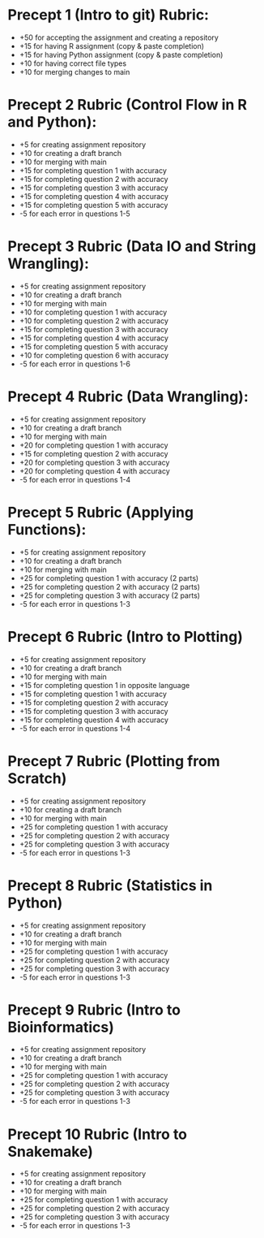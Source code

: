 # Precept 1 (Intro to git) Rubric:
* +50 for accepting the assignment and creating a repository
* +15 for having R assignment (copy & paste completion)
* +15 for having Python assignment (copy & paste completion)
* +10 for having correct file types
* +10 for merging changes to main

# Precept 2 Rubric (Control Flow in R and Python):
* +5 for creating assignment repository
* +10 for creating a draft branch
* +10 for merging with main
* +15 for completing question 1 with accuracy
* +15 for completing question 2 with accuracy
* +15 for completing question 3 with accuracy
* +15 for completing question 4 with accuracy
* +15 for completing question 5 with accuracy
* -5 for each error in questions 1-5

# Precept 3 Rubric (Data IO and String Wrangling):
* +5 for creating assignment repository
* +10 for creating a draft branch
* +10 for merging with main
* +10 for completing question 1 with accuracy
* +10 for completing question 2 with accuracy
* +15 for completing question 3 with accuracy
* +15 for completing question 4 with accuracy
* +15 for completing question 5 with accuracy
* +10 for completing question 6 with accuracy
* -5 for each error in questions 1-6

# Precept 4 Rubric (Data Wrangling):
* +5 for creating assignment repository
* +10 for creating a draft branch
* +10 for merging with main
* +20 for completing question 1 with accuracy
* +15 for completing question 2 with accuracy
* +20 for completing question 3 with accuracy
* +20 for completing question 4 with accuracy
* -5 for each error in questions 1-4

# Precept 5 Rubric (Applying Functions):
* +5 for creating assignment repository
* +10 for creating a draft branch
* +10 for merging with main
* +25 for completing question 1 with accuracy (2 parts)
* +25 for completing question 2 with accuracy (2 parts)
* +25 for completing question 3 with accuracy (2 parts)
* -5 for each error in questions 1-3

# Precept 6 Rubric (Intro to Plotting)
* +5 for creating assignment repository
* +10 for creating a draft branch
* +10 for merging with main
* +15 for completing question 1 in opposite language
* +15 for completing question 1 with accuracy
* +15 for completing question 2 with accuracy
* +15 for completing question 3 with accuracy
* +15 for completing question 4 with accuracy
* -5 for each error in questions 1-4

# Precept 7 Rubric (Plotting from Scratch)
* +5 for creating assignment repository
* +10 for creating a draft branch
* +10 for merging with main
* +25 for completing question 1 with accuracy
* +25 for completing question 2 with accuracy
* +25 for completing question 3 with accuracy
* -5 for each error in questions 1-3

# Precept 8 Rubric (Statistics in Python)
* +5 for creating assignment repository
* +10 for creating a draft branch
* +10 for merging with main
* +25 for completing question 1 with accuracy
* +25 for completing question 2 with accuracy
* +25 for completing question 3 with accuracy
* -5 for each error in questions 1-3

# Precept 9 Rubric (Intro to Bioinformatics)
* +5 for creating assignment repository
* +10 for creating a draft branch
* +10 for merging with main
* +25 for completing question 1 with accuracy
* +25 for completing question 2 with accuracy
* +25 for completing question 3 with accuracy
* -5 for each error in questions 1-3

# Precept 10 Rubric (Intro to Snakemake)
* +5 for creating assignment repository
* +10 for creating a draft branch
* +10 for merging with main
* +25 for completing question 1 with accuracy
* +25 for completing question 2 with accuracy
* +25 for completing question 3 with accuracy
* -5 for each error in questions 1-3